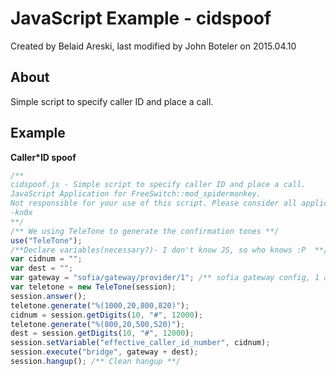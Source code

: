 
# JavaScript Example - cidspoof 

 Created by  Belaid Areski, last modified by  John Boteler on 2015.04.10

## About

Simple script to specify caller ID and place a call. 

## Example

**Caller\*ID spoof**

```js
/** 
cidspoof.js - Simple script to specify caller ID and place a call.
JavaScript Application for FreeSwitch::mod_spidermonkey.
Not responsible for your use of this script. Please consider all applicable laws before using.
-kn0x
**/
/** We using TeleTone to generate the confirmation tones **/
use("TeleTone");
/**Declare variables(necessary?)- I don't know JS, so who knows :P  **/
var cidnum = "";
var dest = "";
var gateway = "sofia/gateway/provider/1"; /** sofia gateway config, 1 added for 11-digit dial **/
var teletone = new TeleTone(session);
session.answer();
teletone.generate("%(1000,20,800,820)");
cidnum = session.getDigits(10, "#", 12000);
teletone.generate("%(800,20,500,520)");
dest = session.getDigits(10, "#", 12000);
session.setVariable("effective_caller_id_number", cidnum);
session.execute("bridge", gateway + dest);
session.hangup(); /** Clean hangup **/
```


